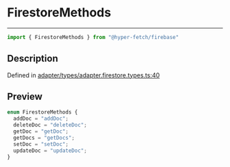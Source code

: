 

# FirestoreMethods

<div class="api-docs__separator" data-reactroot="">

---

</div><div class="api-docs__import" data-reactroot="">

```ts
import { FirestoreMethods } from "@hyper-fetch/firebase"
```

</div><div class="api-docs__section">

## Description

</div><div class="api-docs__description"><span class="api-docs__do-not-parse">



</span></div><p class="api-docs__definition">

Defined in [adapter/types/adapter.firestore.types.ts:40](https://github.com/BetterTyped/hyper-fetch/blob/cc329b91/packages/adapter-firebase/src/adapter/types/adapter.firestore.types.ts#L40)

</p><div class="api-docs__section">

## Preview

</div><div class="api-docs__preview enum">

```ts
enum FirestoreMethods {
  addDoc = "addDoc"; 
  deleteDoc = "deleteDoc"; 
  getDoc = "getDoc"; 
  getDocs = "getDocs"; 
  setDoc = "setDoc"; 
  updateDoc = "updateDoc"; 
}
```

</div>